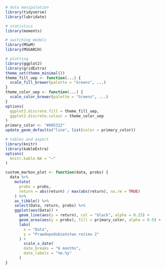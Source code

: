 ```r
# data manipulation
library(tidyverse)
library(lubridate)

# statistics
library(moments)

# switching models
library(MSwM)
library(MSGARCH)

# plotting
library(ggplot2)
library(gridExtra)
theme_set(theme_minimal())
theme_fill_uep <- function(...) {
  scale_fill_brewer(palette = "Greens", ...)
}
theme_color_uep <- function(...) {
  scale_color_brewer(palette = "Greens", ...)
}
options(
  ggplot2.discrete.fill = theme_fill_uep,
  ggplot2.discrete.colour = theme_color_uep
)
primary_color <- "#005322"
update_geom_defaults("line", list(color = primary_color))

# tables and export
library(knitr)
library(kableExtra)
options(
  knitr.kable.NA = "–"
)
```

```r
custom_markov_plot <- function(data, probs) {
  data %>%
    mutate(
      probs = probs,
      return = abs(return) / max(abs(return), na.rm = TRUE)
    ) %>%
    as_tibble() %>%
    select(Data, return, probs) %>%
    ggplot(aes(Data)) +
      geom_line(aes(y = return), col = "black", alpha = 0.25) +
      geom_area(aes(y = probs), fill = primary_color, alpha = 0.5) +
      labs(
        x = "Data",
        y = "Prawdopodobieństwo reżimu 2"
      ) +
        scale_x_date(
        date_breaks = "6 months",
        date_labels = "%m.%y"
      )
}
```